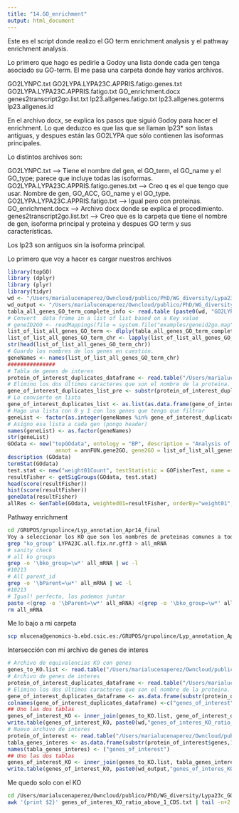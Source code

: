 ```yaml
---
title: "14.GO_enrichment"
output: html_document
---
```


Este es el script donde realizo el GO term enrichment analysis y el pathway enrichment analysis. 

Lo primero que hago es pedirle a Godoy una lista donde cada gen tenga asociado su GO-term. El me pasa una carpeta donde hay varios archivos.

GO2LYNPC.txt
GO2LYPA.LYPA23C.APPRIS.fatigo.genes.txt
GO2LYPA.LYPA23C.APPRIS.fatigo.txt
GO_enrichment.docx
genes2transcript2go.list.txt
lp23.allgenes.fatigo.txt
lp23.allgenes.goterms
lp23.allgenes.id

En el archivo docx, se explica los pasos que siguió Godoy para hacer el enrichment. Lo que deduzco es que las que se llaman lp23* son listas antiguas, y despues están las GO2LYPA que sólo contienen las isoformas principales. 

Lo distintos archivos son:

GO2LYNPC.txt --> Tiene el nombre del gen, el GO_term, el GO_name y el GO_type; parece que incluye todas las isoformas.
GO2LYPA.LYPA23C.APPRIS.fatigo.genes.txt --> Creo q es el que tengo que usar. Nombre de gen, GO_ACC, GO_name y el GO_type.
GO2LYPA.LYPA23C.APPRIS.fatigo.txt --> Igual pero con proteinas.
GO_enrichment.docx --> Archivo docx donde se explica el procedimiento.
genes2transcript2go.list.txt --> Creo que es la carpeta que tiene el nombre de gen, isoforma principal y proteina y despues GO term y sus características.

Los lp23 son antiguos sin la isoforma principal.

Lo primero que voy a hacer es cargar nuestros archivos

```r
library(topGO)
library (dplyr)
library (plyr)
library(tidyr)
wd <- "/Users/marialucenaperez/Owncloud/publico/PhD/WG_diversity/Lypa23c_GO_terms_KO_terms_annotation/"
wd_output <- "/Users/marialucenaperez/Owncloud/publico/PhD/WG_diversity/ANGSD/sfs/"
tabla_all_genes_GO_term_complete_info <- read.table (paste0(wd, "GO2LYPA.LYPA23C.APPRIS.fatigo.genes.txt"), sep="\t", header = T) %>% select (., GENE_NAME, GO_ACC) %>% mutate (GO_ACC=as.character(GO_ACC))
# Convert  data frame in a list of list based on a Key value
# geneID2GO <- readMappings(file = system.file("examples/geneid2go.map", package = "topGO"))
list_of_list_all_genes_GO_term <- dlply(tabla_all_genes_GO_term_complete_info, .(GENE_NAME), function(x)x$GO_ACC)
list_of_list_all_genes_GO_term_chr <- lapply(list_of_list_all_genes_GO_term, function(x) as.character(unlist(x)))
str(head(list_of_list_all_genes_GO_term_chr))
# Guardo los nombres de los genes en cuestión. 
geneNames <- names(list_of_list_all_genes_GO_term_chr)
###############
# Tabla de genes de interes
protein_of_interest_duplicates_dataframe <- read.table("/Users/marialucenaperez/Owncloud/publico/PhD/WG_diversity/ANGSD/sfs/list_for_venn_lynx_lynx_lynx_pardinus_ratio_above_1_CDS.txt", header=T) %>%  separate(genes_in_common_lynx_lynx_lynx_pardinus, c("genes"), "_") 
# Elimino los dos últimos caracteres que son el nombre de la proteina.
gene_of_interest_duplicates_list_pre <- substr(protein_of_interest_duplicates_dataframe$genes,1,nchar(protein_of_interest_duplicates_dataframe$genes)-2)
# Lo convierto en lista
gene_of_interest_duplicates_list <- as.list(as.data.frame(gene_of_interest_duplicates_list_pre))
# Hago una lista con 0 y 1 con los genes que tengo que filtrar
geneList <- factor(as.integer(geneNames %in% gene_of_interest_duplicates_list))
# Asigno esa lista a cada gen (pongo header)
names(geneList) <- as.factor(geneNames)
str(geneList)
GOdata <- new("topGOdata", ontology = "BP", description = "Analysis of CDS with a ratio above 1", allGenes = geneList,
               annot = annFUN.gene2GO, gene2GO = list_of_list_all_genes_GO_term_chr)
description (GOdata)
termStat(GOdata)
test.stat <- new("weight01Count", testStatistic = GOFisherTest, name = "Fisher test")
resultFisher <- getSigGroups(GOdata, test.stat)
head(score(resultFisher))
hist(score(resultFisher))
geneData(resultFisher)
allRes <- GenTable(GOdata, weighted01=resultFisher, orderBy="weight01", ranksOf="weight01", topNodes=20 )
```



Pathway enrichment

```bash
cd /GRUPOS/grupolince/Lyp_annotation_Apr14_final
Voy a seleccionar los KO que son los nombres de proteinas comunes a todos
grep "ko_group" LYPA23C.all.fix.nr.gff3 > all_mRNA
# sanity check
# all ko groups
grep -o '\bko_group=\w*' all_mRNA | wc -l
#10213
# All parent_id
grep -o '\bParent=\w*' all_mRNA | wc -l
#10213
# Igual! perfecto, los podemos juntar
paste <(grep -o '\bParent=\w*' all_mRNA) <(grep -o '\bko_group=\w*' all_mRNA) | sed 's/Parent=//g' | sed 's/ko_group=//g' > genes_to_KO.txt
rm all_mRNA
```

Me lo bajo a mi carpeta


```bash
scp mlucena@genomics-b.ebd.csic.es:/GRUPOS/grupolince/Lyp_annotation_Apr14_final/genes_to_KO.txt /Users/marialucenaperez/Owncloud/publico/PhD/WG_diversity/Lypa23c_GO_terms_KO_terms_annotation
```

Intersección con mi archivo de genes de interes

```r
# Archivo de equivalencias KO con genes
genes_to_KO.list <- read.table("/Users/marialucenaperez/Owncloud/publico/PhD/WG_diversity/Lypa23c_GO_terms_KO_terms_annotation/genes_to_KO.txt", header=F)
# Archivo de genes de interes
protein_of_interest_duplicates_dataframe <- read.table("/Users/marialucenaperez/Owncloud/publico/PhD/WG_diversity/ANGSD/sfs/list_for_venn_lynx_lynx_lynx_pardinus_ratio_above_1_CDS.txt", header=T) %>%  separate(genes_in_common_lynx_lynx_lynx_pardinus, c("genes"), "_") 
# Elimino los dos últimos caracteres que son el nombre de la proteina.
gene_of_interest_duplicates_dataframe <- as.data.frame(substr(protein_of_interest_duplicates_dataframe$genes,1,nchar(protein_of_interest_duplicates_dataframe$genes)-2))
colnames(gene_of_interest_duplicates_dataframe) <-c("genes_of_interest")
## Uno las dos tablas
genes_of_interest_KO <- inner_join(genes_to_KO.list, gene_of_interest_duplicates_dataframe, by=c("V1"="genes_of_interest")) %>%  distinct(V1,V2, .keep_all = TRUE)
write.table(genes_of_interest_KO, paste0(wd,"genes_of_interes_KO_ratio_above_1_CDS.txt"), row.names = F, quote = F)
# Nuevo archivo de interes 
protein_of_interest <- read.table("/Users/marialucenaperez/Owncloud/publico/PhD/WG_diversity/ANGSD/sfs/list_genes_of_interest_lynx_lynx_high_diversity_ratio_1.txt", header=T) %>%  separate(unique_id, c("genes"), "_") 
tabla_genes_interes <- as.data.frame(substr(protein_of_interest$genes,1,nchar(protein_of_interest$genes)-2))
names(tabla_genes_interes) <- ("genes_of_interest")
## Uno las dos tablas
genes_of_interest_KO <- inner_join(genes_to_KO.list, tabla_genes_interes, by=c("V1"="genes_of_interest")) %>%  distinct(V1,V2, .keep_all = TRUE)
write.table(genes_of_interest_KO, paste0(wd_output,"genes_of_interes_KO_high_diversity_ratio_1.txt"), row.names = F, quote = F)
```

Me quedo solo con el KO


```bash
cd /Users/marialucenaperez/Owncloud/publico/PhD/WG_diversity/Lypa23c_GO_terms_KO_terms_annotation/
awk '{print $2}' genes_of_interes_KO_ratio_above_1_CDS.txt | tail -n+2 > KO_ratio_above_1_CDS.txt
```
